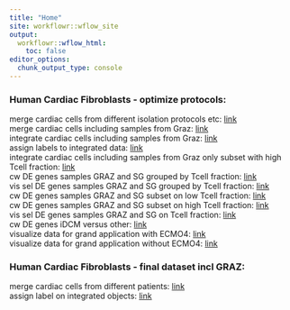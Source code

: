 ```yaml
---
title: "Home"
site: workflowr::wflow_site
output:
  workflowr::wflow_html:
    toc: false
editor_options:
  chunk_output_type: console
---
```


### Human Cardiac Fibroblasts - optimize protocols:  
merge cardiac cells from different isolation protocols etc: [link](mergeHumanSamples.html)  
merge cardiac cells including samples from Graz: [link](mergeHumanSamplesPlusGraz.html)  
integrate  cardiac cells including samples from Graz: [link](integrateAcrossPatientsGZplusSG.html)  
assign labels to integrated data: [link](assignLabelshumanHeartsPlusGrazIntWoHH.html)  
integrate  cardiac cells including samples from Graz only subset with high Tcell fraction: [link](integrateAcrossPatientsGZplusSG_Subset.html)  
cw DE genes samples GRAZ and SG grouped by Tcell fraction: [link](DEgenesGZplusSG_Groups.html)  
vis sel DE genes samples GRAZ and SG grouped by Tcell fraction: [link](visHumanCardiacDEgenesGroups.html)  
cw DE genes samples GRAZ and SG subset on low Tcell fraction: [link](DEgenesGZplusSG_SubsetLT.html)  
cw DE genes samples GRAZ and SG subset on high Tcell fraction: [link](DEgenesGZplusSG_SubsetHT.html)  
vis sel DE genes samples GRAZ and SG on Tcell fraction: [link](visHumanCardiacDEgenesHT.html)  
cw DE genes iDCM versus other: [link](DEgenes_iDCM.html)  
visualize data for grand application with ECMO4: [link](Vis_plus_analyse_NormlaHFMyo.html)  
visualize data for grand application without ECMO4: [link](Vis_plus_analyse_NormlaHFMyo_woECMO4.html)  

### Human Cardiac Fibroblasts - final dataset incl GRAZ:  
merge cardiac cells from different patients: [link](mergeHumanSamplesPlusGraz.html)  
assign label on integrated objects: [link](assignLabelshumanHeartsPlusGrazInt.html)  


